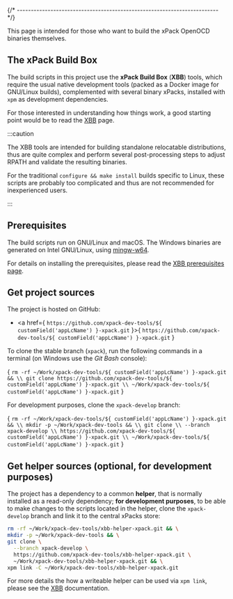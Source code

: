 

{/* ------------------------------------------------------------------------ */}

This page is intended for those who want to build the xPack OpenOCD
binaries themselves.

## The xPack Build Box

The build scripts in this project use the **xPack Build Box** (**XBB**)
tools, which require the usual native development tools
(packed as a Docker image for GNU/Linux builds), complemented with
several binary xPacks, installed with `xpm` as development dependencies.

For those interested in understanding how things work, a good starting point
would be to read the [XBB](https://xpack.github.io/xbb/) page.

:::caution

The XBB tools are intended for building standalone relocatable distributions,
thus are quite complex and perform several post-processing steps to
adjust RPATH and validate the resulting binaries.

For the traditional `configure && make install` builds specific to Linux,
these scripts are probably too complicated and thus are not recommended
for inexperienced users.

:::

## Prerequisites

The build scripts run on GNU/Linux and macOS. The Windows binaries are
generated on Intel GNU/Linux, using [mingw-w64](https://mingw-w64.org).

For details on installing the prerequisites, please read the
[XBB prerequisites page](https://xpack.github.io/xbb/prerequisites/).

## Get project sources

The project is hosted on GitHub:

- <a href={ `https://github.com/xpack-dev-tools/${ customField('appLcName') }-xpack.git` }>{ `https://github.com/xpack-dev-tools/${ customField('appLcName') }-xpack.git` }</a>

To clone the stable branch (`xpack`), run the following commands in a
terminal (on Windows use the _Git Bash_ console):

<CodeBlock language="sh"> {
`rm -rf ~/Work/xpack-dev-tools/${ customField('appLcName') }-xpack.git && \\
git clone https://github.com/xpack-dev-tools/${ customField('appLcName') }-xpack.git \\
  ~/Work/xpack-dev-tools/${ customField('appLcName') }-xpack.git`
} </CodeBlock>

For development purposes, clone the `xpack-develop` branch:

<CodeBlock language="sh"> {
`rm -rf ~/Work/xpack-dev-tools/${ customField('appLcName') }-xpack.git && \\
mkdir -p ~/Work/xpack-dev-tools && \\
git clone \\
  --branch xpack-develop \\
  https://github.com/xpack-dev-tools/${ customField('appLcName') }-xpack.git \\
  ~/Work/xpack-dev-tools/${ customField('appLcName') }-xpack.git`
} </CodeBlock>

## Get helper sources (optional, for development purposes)

The project has a dependency to a common **helper**, that is
normally installed as a read-only dependency; **for development
purposes**, to be able to make changes to the scripts located in the helper,
clone the `xpack-develop` branch and link it to the central
xPacks store:

```sh
rm -rf ~/Work/xpack-dev-tools/xbb-helper-xpack.git && \
mkdir -p ~/Work/xpack-dev-tools && \
git clone \
  --branch xpack-develop \
  https://github.com/xpack-dev-tools/xbb-helper-xpack.git \
  ~/Work/xpack-dev-tools/xbb-helper-xpack.git && \
xpm link -C ~/Work/xpack-dev-tools/xbb-helper-xpack.git
```

For more details the how a writeable helper can be used via
`xpm link`, please see the
[XBB](https://xpack.github.io/xbb/#writable-helper-scripts) documentation.

